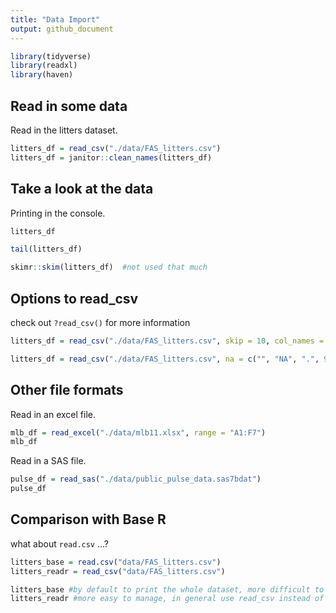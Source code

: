 ```yaml
---
title: "Data Import"
output: github_document
---
```


```r
library(tidyverse)
library(readxl)
library(haven)
```

## Read in some data

Read in the litters dataset.

```r
litters_df = read_csv("./data/FAS_litters.csv")
litters_df = janitor::clean_names(litters_df)
```


## Take a look at the data

Printing in the console.

```r
litters_df
```

```r
tail(litters_df)
```

```r
skimr::skim(litters_df)  #not used that much
```


## Options to read_csv

check out `?read_csv()` for more information

```r
litters_df = read_csv("./data/FAS_litters.csv", skip = 10, col_names = FALSE) #used when the dataset's first row is not column names

litters_df = read_csv("./data/FAS_litters.csv", na = c("", "NA", ".", 999)) #see missing values
```

## Other file formats

Read in an excel file.

```r
mlb_df = read_excel("./data/mlb11.xlsx", range = "A1:F7")
mlb_df 
```


Read in a SAS file.

```r
pulse_df = read_sas("./data/public_pulse_data.sas7bdat")
pulse_df
```


## Comparison with Base R

what about `read.csv` ...?

```r
litters_base = read.csv("data/FAS_litters.csv") 
litters_readr = read_csv("data/FAS_litters.csv") 

litters_base #by default to print the whole dataset, more difficult to look at
litters_readr #more easy to manage, in general use read_csv instead of read.csv
```







